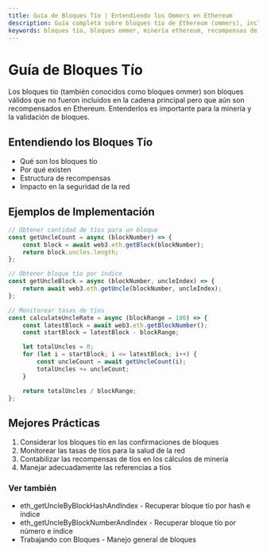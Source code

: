 ```yaml
---
title: Guía de Bloques Tío | Entendiendo los Ommers en Ethereum
description: Guía completa sobre bloques tío de Ethereum (ommers), incluyendo su propósito en la seguridad de la red, estructura de recompensas, métodos de recuperación e impacto en la economía de minería.
keywords: bloques tío, bloques ommer, minería ethereum, recompensas de bloques, bloques obsoletos, consenso ethereum, recompensa tío, economía de minería, tíos blockchain, seguridad de red
---
```


# Guía de Bloques Tío

Los bloques tío (también conocidos como bloques ommer) son bloques válidos que no fueron incluidos en la cadena principal pero que aún son recompensados en Ethereum. Entenderlos es importante para la minería y la validación de bloques.

## Entendiendo los Bloques Tío

- Qué son los bloques tío
- Por qué existen
- Estructura de recompensas
- Impacto en la seguridad de la red

## Ejemplos de Implementación

```javascript
// Obtener cantidad de tíos para un bloque
const getUncleCount = async (blockNumber) => {
	const block = await web3.eth.getBlock(blockNumber);
	return block.uncles.length;
};

// Obtener bloque tío por índice
const getUncleBlock = async (blockNumber, uncleIndex) => {
	return await web3.eth.getUncle(blockNumber, uncleIndex);
};

// Monitorear tasas de tíos
const calculateUncleRate = async (blockRange = 100) => {
	const latestBlock = await web3.eth.getBlockNumber();
	const startBlock = latestBlock - blockRange;

	let totalUncles = 0;
	for (let i = startBlock; i <= latestBlock; i++) {
		const uncleCount = await getUncleCount(i);
		totalUncles += uncleCount;
	}

	return totalUncles / blockRange;
};
```

## Mejores Prácticas

1. Considerar los bloques tío en las confirmaciones de bloques
2. Monitorear las tasas de tíos para la salud de la red
3. Contabilizar las recompensas de tíos en los cálculos de minería
4. Manejar adecuadamente las referencias a tíos

### Ver también

- <Link to="/docs/ethereum/core-methods/eth_getUncleByBlockHashAndIndex" title="Método API para recuperar bloque tío por hash e índice">eth_getUncleByBlockHashAndIndex</Link> - Recuperar bloque tío por hash e índice
- <Link to="/docs/ethereum/core-methods/eth_getUncleByBlockNumberAndIndex" title="Método API para recuperar bloque tío por número e índice">eth_getUncleByBlockNumberAndIndex</Link> - Recuperar bloque tío por número e índice
- <Link to="/docs/ethereum/guides/working-with-blocks" title="Aprende técnicas fundamentales para trabajar con bloques de Ethereum">Trabajando con Bloques</Link> - Manejo general de bloques
